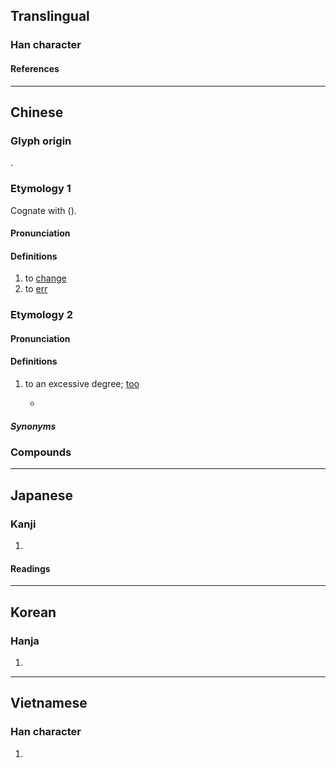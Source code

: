 {{character info}}
==Translingual==

===Han character===
{{Han char|rn=61|rad=心|as=03|sn=7|four=43300|canj=IPP,XXIPP|ids=⿹弋心}}

====References====
{{Han ref|kx=0376.100|dkj=10319|dj=0702.190|hdz=42269.070|uh=5FD2}}

----

==Chinese==
{{zh-forms}}

===Glyph origin===
{{Han etym}}
{{Han compound|弋|心|ls=psc|c1=p|c2=s}}.

===Etymology 1===
Cognate with {{och-l|代|to substitute}} ({{zh-ref|Schuessler, 2007}}).

====Pronunciation====
{{zh-pron
|m=tè
|c=tik1
|h=pfs=thet
|mn=thek
|mc=y
|oc=y
|cat=v
}}

====Definitions====
{{zh-hanzi}}

# to [[change]]
# to [[err]]
#: {{zh-alt-inline|𢘋|貸|貣}}

===Etymology 2===
{{rfe|zh|Related to [[太]]?}}

====Pronunciation====
{{zh-pron
|m=tuī,tè,tēi,1nb=colloquial,1nc=standard in Mainland,2nb=literary,2nc=standard in Taiwan,2nd=variant in Mainland,3nb=colloquial,3nc=variant in Mainland
|c=tik1
|h=pfs=thet
|w=4theq
|cat=adv
}}

====Definitions====
{{zh-hanzi}}

# {{lb|zh|dialectal}} to an excessive degree; [[too]]
#* {{zh-x|你 也 忒{tuī} 胡鬧 了。|You're '''too''' wild-acting.|ref=Hongloumeng}}

=====Synonyms=====
{{zh-dial|太}}

===Compounds===
{{zh-der|不忒|密斯忒|差忒|憳忒|忒兒|忒兒嘍|忒忒|忒恁|忒惡|忒敬思|忒楞|忒楞楞|忒楞楞騰|忒殺|忒沒意|忒煞|忒甚|忒過|愆忒|忒修斯}}

----

==Japanese==

===Kanji===
{{ja-kanji|grade=|rs=心03}}

# {{rfdef|ja|sort=心03}}

====Readings====
{{ja-readings
|on=とく
|kun=かわる
}}

----

==Korean==

===Hanja===
{{ko-hanja|특}}

# {{rfdef|ko|sort=心03}}

----

==Vietnamese==

===Han character===
{{vi-readings|rs=心03|reading=thắc}}

# {{rfdef|vi|sort=心03}}